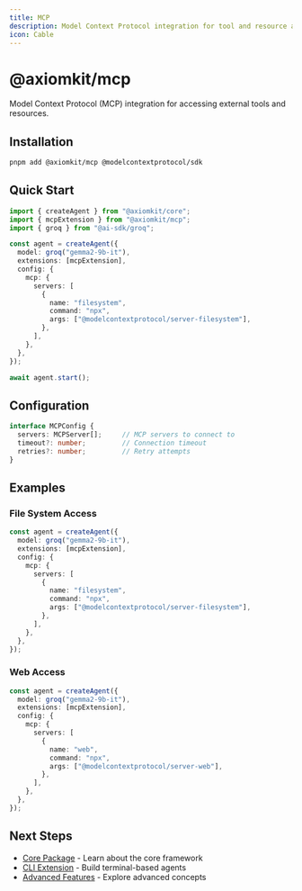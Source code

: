 ```yaml
---
title: MCP 
description: Model Context Protocol integration for tool and resource access
icon: Cable
---
```


# @axiomkit/mcp

Model Context Protocol (MCP) integration for accessing external tools and resources.

## Installation

```bash
pnpm add @axiomkit/mcp @modelcontextprotocol/sdk
```

## Quick Start

```typescript
import { createAgent } from "@axiomkit/core";
import { mcpExtension } from "@axiomkit/mcp";
import { groq } from "@ai-sdk/groq";

const agent = createAgent({
  model: groq("gemma2-9b-it"),
  extensions: [mcpExtension],
  config: {
    mcp: {
      servers: [
        {
          name: "filesystem",
          command: "npx",
          args: ["@modelcontextprotocol/server-filesystem"],
        },
      ],
    },
  },
});

await agent.start();
```

## Configuration

```typescript
interface MCPConfig {
  servers: MCPServer[];     // MCP servers to connect to
  timeout?: number;         // Connection timeout
  retries?: number;         // Retry attempts
}
```

## Examples

### File System Access

```typescript
const agent = createAgent({
  model: groq("gemma2-9b-it"),
  extensions: [mcpExtension],
  config: {
    mcp: {
      servers: [
        {
          name: "filesystem",
          command: "npx",
          args: ["@modelcontextprotocol/server-filesystem"],
        },
      ],
    },
  },
});
```

### Web Access

```typescript
const agent = createAgent({
  model: groq("gemma2-9b-it"),
  extensions: [mcpExtension],
  config: {
    mcp: {
      servers: [
        {
          name: "web",
          command: "npx",
          args: ["@modelcontextprotocol/server-web"],
        },
      ],
    },
  },
});
```

## Next Steps

- [Core Package](/docs/packages/core) - Learn about the core framework
- [CLI Extension](/docs/packages/cli) - Build terminal-based agents
- [Advanced Features](/docs/framework/architecture) - Explore advanced concepts
